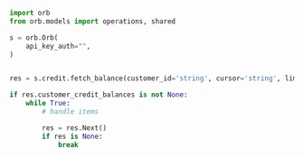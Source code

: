 ```python FetchBalance.py
import orb
from orb.models import operations, shared

s = orb.Orb(
    api_key_auth="",
)


res = s.credit.fetch_balance(customer_id='string', cursor='string', limit=847252)

if res.customer_credit_balances is not None:
    while True:
        # handle items

        res = res.Next()
        if res is None:
            break

```
